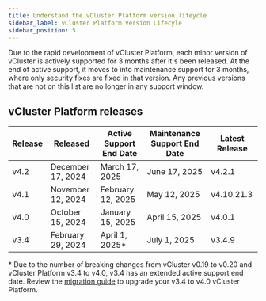 ```yaml
---
title: Understand the vCluster Platform version lifeycle 
sidebar_label: vCluster Platform Version Lifecyle
sidebar_position: 5
---
```


Due to the rapid development of vCluster Platform, each minor version of vCluster is actively supported for 3 months after it's been released. At the end of
active support, it moves to into maintenance support for 3 months, where only security fixes are fixed in that version. Any previous versions that are not on this list are no longer in any support window. 

## vCluster Platform releases 

| Release | Released | Active Support End Date | Maintenance Support End Date | Latest Release |
|---|---|---|---|---|
| v4.2 | December 17, 2024 | March 17, 2025 | June 17, 2025 | v4.2.1 |
| v4.1 | November 12, 2024 | February 12, 2025 | May 12, 2025 | v4.10.21.3 |
| v4.0 | October 15, 2024 | January 15, 2025 | April 15, 2025 | v4.0.1
| v3.4| February 29, 2024 | April 1, 2025* | July 1, 2025 | v3.4.9 |

\* Due to the number of breaking changes from vCluster v0.19 to v0.20 and vCluster Platform v3.4 to v4.0, v3.4 has an extended active support end date. Review the [migration guide](../reference/migrations/4-0-migration.mdx) to upgrade your v3.4 to v4.0 vCluster Platform. 